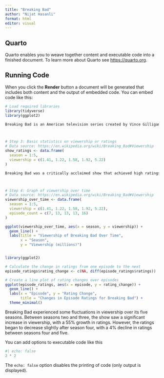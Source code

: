 ```yaml
---
title: "Breaking Bad"
author: "Nijat Hasanli"
format: html
editor: visual
---
```


## Quarto

Quarto enables you to weave together content and executable code into a finished document. To learn more about Quarto see <https://quarto.org>.

## Running Code

When you click the **Render** button a document will be generated that includes both content and the output of embedded code. You can embed code like this:

```r
# Load required libraries
library(tidyverse)
library(ggplot2)

Breaking Bad is an American television series created by Vince Gilligan. It premiered on AMC on January 20, 2008, and ran for five seasons until its finale on September 29, 2013. The show follows the story of Walter White (played by Bryan Cranston), a high school chemistry teacher who turns to making and selling methamphetamine after being diagnosed with cancer.



# Step 3: Basic statistics on viewership or ratings
# Data source: https://en.wikipedia.org/wiki/Breaking_Bad#Viewership
show_ratings <- data.frame(
  season = 1:5,
  viewership = c(1.41, 1.22, 1.58, 1.92, 5.22)
)

Breaking Bad was a critically acclaimed show that achieved high ratings during its run. The series finale was watched by 10.3 million viewers, making it the most-watched episode of the series. The show also won numerous awards, including 16 Primetime Emmy Awards.



# Step 4: Graph of viewership over time
# Data source: https://en.wikipedia.org/wiki/Breaking_Bad#Viewership
viewership_over_time <- data.frame(
  season = 1:5,
  viewership = c(1.41, 1.22, 1.58, 1.92, 5.22),
  episode_count = c(7, 13, 13, 13, 16)
)

ggplot(viewership_over_time, aes(x = season, y = viewership)) +
  geom_line() +
  labs(title = "Viewership of Breaking Bad Over Time",
       x = "Season",
       y = "Viewership (millions)")


library(ggplot2)

# Calculate the change in ratings from one episode to the next
episode_ratings$rating_change <- c(NA, diff(episode_ratings$ratings))

# Create a line plot of rating changes over episodes
ggplot(episode_ratings, aes(x = episode, y = rating_change)) +
  geom_line() +
  labs(x = "Episode", y = "Rating Change", 
       title = "Changes in Episode Ratings for Breaking Bad") +
  theme_minimal()

```
Breaking Bad experienced some fluctuations in viewership over its five seasons. Between seasons two and three, the show saw a significant increase in viewership, with a 55% growth in ratings. However, the ratings began to decrease slightly after season four, with a 4% decline in ratings between seasons four and five.

You can add options to executable code like this

```r
#| echo: false
2 * 2
```

The `echo: false` option disables the printing of code (only output is displayed).
